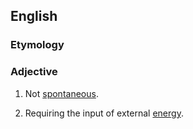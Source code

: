 ==English==

===Etymology===
{{prefix|en|non|spontaneous}}

===Adjective===
{{en-adj|-}}

# Not [[spontaneous]].
# {{lb|en|chemistry|of a reaction}} Requiring the input of external [[energy]].
